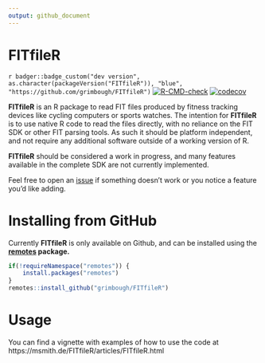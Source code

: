 ```yaml
---
output: github_document
---
```


<!-- README.md is generated from README.Rmd. Please edit that file -->

# FITfileR 

`r badger::badge_custom("dev version", as.character(packageVersion("FITfileR")), "blue", "https://github.com/grimbough/FITfileR")`
[![R-CMD-check](https://github.com/grimbough/FITfileR/actions/workflows/main.yml/badge.svg)](https://github.com/grimbough/FITfileR/actions/workflows/main.yml)
[![codecov](https://codecov.io/github/grimbough/FITfileR/branch/fit-class/graphs/badge.svg)](https://codecov.io/github/grimbough/FITfileR)

**FITfileR** is an R package to read FIT files produced by fitness tracking devices like cycling computers or sports watches. The intention for **FITfileR** is to use native R code to read the files directly, with no reliance on the FIT SDK or other FIT parsing tools. As such it should be platform independent, and not require any additional software outside of a working version of R.

**FITfileR** should be considered a work in progress, and many features available in the complete SDK are not currently implemented.  

Feel free to open an [issue](https://github.com/grimbough/FITfileR/issues) if something doesn't work or you notice a feature you'd like adding.

# Installing from GitHub

Currently **FITfileR** is only available on Github, and can be installed using the **[remotes](https://cran.r-project.org/package=remotes) package.**

```r
if(!requireNamespace("remotes")) {
    install.packages("remotes")
}
remotes::install_github("grimbough/FITfileR")
```

# Usage

You can find a vignette with examples of how to use the code at https://msmith.de/FITfileR/articles/FITfileR.html
